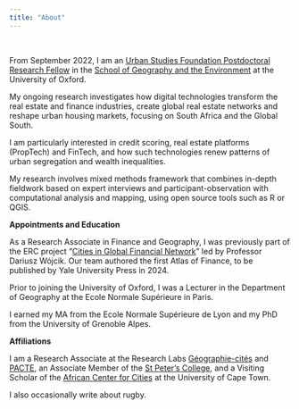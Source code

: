 ---
title: "About"
---

<br>

From September 2022, I am an [Urban Studies Foundation Postdoctoral Research Fellow](https://www.urbanstudiesfoundation.org/) in the [School of Geography and the Environment](https://www.geog.ox.ac.uk/staff/jmigozzi.html) at the University of Oxford.

My ongoing research investigates how digital technologies transform the real estate and finance industries, create global real estate networks and reshape urban housing markets, focusing on South Africa and the Global South.

I am particularly interested in credit scoring, real estate platforms (PropTech) and FinTech, and how such technologies renew patterns of urban segregation and wealth inequalities.

My research involves mixed methods framework that combines in-depth fieldwork based on expert interviews and participant-observation with computational analysis and mapping, using open source tools such as R or QGIS.

**Appointments and Education**

As a Research Associate in Finance and Geography, I was previously part of the ERC project "[Cities in Global Financial Network](https://www.citynet21.org/)" led by Professor Dariusz Wójcik. Our team authored the first Atlas of Finance, to be published by Yale University Press in 2024.

Prior to joining the University of Oxford, I was a Lecturer in the Department of Geography at the Ecole Normale Supérieure in Paris.

I earned my MA from the Ecole Normale Supérieure de Lyon and my PhD from the University of Grenoble Alpes.

**Affiliations**

I am a Research Associate at the Research Labs [Géographie-cités](https://geographie-cites.cnrs.fr/en/geographie-cites/) and [PACTE](https://www.pacte-grenoble.fr/en), an Associate Member of the [St Peter's College](https://www.spc.ox.ac.uk/), and a Visiting Scholar of the [African Center for Cities](https://www.africancentreforcities.net/) at the University of Cape Town.

I also occasionally write about rugby.
